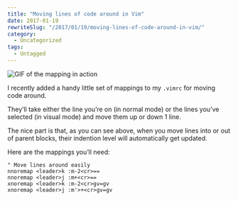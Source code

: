 ```yaml
---
title: "Moving lines of code around in Vim"
date: 2017-01-19
rewriteSlug: "/2017/01/19/moving-lines-of-code-around-in-vim/"
category:
  - Uncategorized
tags:
  - Untagged
---
```


![GIF of the mapping in action](https://elliotekj.com/wp-content/uploads/2017/04/moving-lines-in-vim.gif)

I recently added a handy little set of mappings to my `.vimrc` for moving code around.

<!-- readmore -->

They’ll take either the line you’re on (in normal mode) or the lines you’ve selected (in visual mode) and move them up or down 1 line.

The nice part is that, as you can see above, when you move lines into or out of parent blocks, their indention level will automatically get updated.

Here are the mappings you’ll need:

```
" Move lines around easily
nnoremap <leader>k :m-2<cr>==
nnoremap <leader>j :m+<cr>==
xnoremap <leader>k :m-2<cr>gv=gv
xnoremap <leader>j :m'>+<cr>gv=gv
```
  